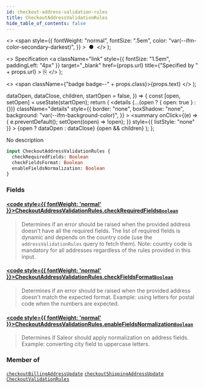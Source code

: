 ```yaml
---
id: checkout-address-validation-rules
title: CheckoutAddressValidationRules
hide_table_of_contents: false
---
```


  <>
    <span
      style={{
        fontWeight: "normal",
        fontSize: ".5em",
        color: "var(--ifm-color-secondary-darkest)",
      }}
    >
      &nbsp;●&nbsp;
    </span>
  </>
);

  <>
    Specification
    <a
      className="link"
      style={{ fontSize: "1.5em", paddingLeft: "4px" }}
      target="\_blank"
      href={props.url}
      title={"Specified by " + props.url}
    >
      ⎘
    </a>
  </>
);

  <>
    <span className={"badge badge--" + props.class}>{props.text}</span>
  </>
);


  dataOpen,
  dataClose,
  children,
  startOpen = false,
}) => {
  const [open, setOpen] = useState(startOpen);
  return (
    <details
      {...(open ? { open: true } : {})}
      className="details"
      style={{
        border: "none",
        boxShadow: "none",
        background: "var(--ifm-background-color)",
      }}
    >
      <summary
        onClick={(e) => {
          e.preventDefault();
          setOpen((open) => !open);
        }}
        style={{ listStyle: "none" }}
      >
        {open ? dataOpen : dataClose}
      </summary>
      {open && children}
    </details>
  );
};

No description

```graphql
input CheckoutAddressValidationRules {
  checkRequiredFields: Boolean
  checkFieldsFormat: Boolean
  enableFieldsNormalization: Boolean
}
```

### Fields

#### [<code style={{ fontWeight: 'normal' }}>CheckoutAddressValidationRules.<b>checkRequiredFields</b></code>](#)<Bullet />[`Boolean`](../../../api-reference/miscellaneous/scalars/boolean) <Badge class="secondary" text="scalar"/>

> Determines if an error should be raised when the provided address doesn't have all the required fields. The list of required fields is dynamic and depends on the country code (use the `addressValidationRules` query to fetch them). Note: country code is mandatory for all addresses regardless of the rules provided in this input.

#### [<code style={{ fontWeight: 'normal' }}>CheckoutAddressValidationRules.<b>checkFieldsFormat</b></code>](#)<Bullet />[`Boolean`](../../../api-reference/miscellaneous/scalars/boolean) <Badge class="secondary" text="scalar"/>

> Determines if an error should be raised when the provided address doesn't match the expected format. Example: using letters for postal code when the numbers are expected.

#### [<code style={{ fontWeight: 'normal' }}>CheckoutAddressValidationRules.<b>enableFieldsNormalization</b></code>](#)<Bullet />[`Boolean`](../../../api-reference/miscellaneous/scalars/boolean) <Badge class="secondary" text="scalar"/>

> Determines if Saleor should apply normalization on address fields. Example: converting city field to uppercase letters.

### Member of

[`checkoutBillingAddressUpdate`](../../../api-reference/checkout/mutations/checkout-billing-address-update) <Badge class="secondary" text="mutation"/><Bullet />[`checkoutShippingAddressUpdate`](../../../api-reference/checkout/mutations/checkout-shipping-address-update) <Badge class="secondary" text="mutation"/><Bullet />[`CheckoutValidationRules`](../../../api-reference/checkout/inputs/checkout-validation-rules) <Badge class="secondary" text="input"/>
